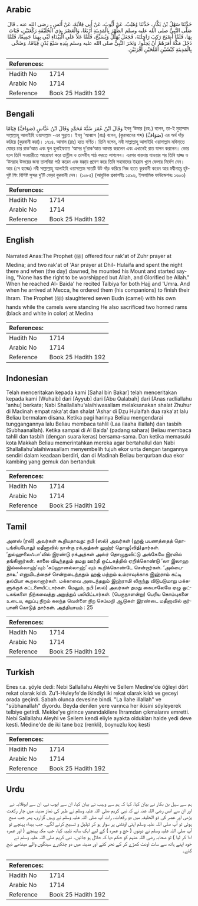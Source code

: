 ## Arabic


<div dir="rtl" lang="ar" style={{fontSize:'larger',backgroundColor:'#f8f9fa',padding:20}}>
حَدَّثَنَا سَهْلُ بْنُ بَكَّارٍ، حَدَّثَنَا وُهَيْبٌ، عَنْ أَيُّوبَ، عَنْ أَبِي قِلاَبَةَ، عَنْ أَنَسٍ ـ رضى الله عنه ـ قَالَ صَلَّى النَّبِيُّ صلى الله عليه وسلم الظُّهْرَ بِالْمَدِينَةِ أَرْبَعًا، وَالْعَصْرَ بِذِي الْحُلَيْفَةِ رَكْعَتَيْنِ، فَبَاتَ بِهَا، فَلَمَّا أَصْبَحَ رَكِبَ رَاحِلَتَهُ، فَجَعَلَ يُهَلِّلُ وَيُسَبِّحُ، فَلَمَّا عَلاَ عَلَى الْبَيْدَاءِ لَبَّى بِهِمَا جَمِيعًا، فَلَمَّا دَخَلَ مَكَّةَ أَمَرَهُمْ أَنْ يَحِلُّوا‏.‏ وَنَحَرَ النَّبِيُّ صلى الله عليه وسلم بِيَدِهِ سَبْعَ بُدْنٍ قِيَامًا، وَضَحَّى بِالْمَدِينَةِ كَبْشَيْنِ أَمْلَحَيْنِ أَقْرَنَيْنِ‏.‏
</div>
<div style={{backgroundColor:'#f8f9fa',padding:20, marginBottom: 10}}><table> <thead> <tr> <th>References:</th> <th></th> </tr> </thead> <tbody><tr><td>Hadith No</td><td>1714</td></tr><tr><td>Arabic No</td><td>1714</td></tr><tr><td>Reference</td><td>Book 25 Hadith 192</td></tr></tbody></table></div>

## Bengali


<div dir="ltr" lang="bn" style={{fontSize:'larger',backgroundColor:'#f8f9fa',padding:20}}>
وَقَالَ ابْنُ عُمَرَ سُنَّةَ مُحَمَّدٍ وَقَالَ ابْنُ عَبَّاسٍ (صَوَافَّ) قِيَامًا ইবনু ‘উমার (রহ.) বলেন, তা-ই মুহাম্মাদ সাল্লাল্লাহু আলাইহি ওয়াসাল্লাম -এর সুন্নাত। ইবনু ‘আব্বাস (রাঃ) বলেন, (কুরআনের শব্দ) (صَوَافَّ) এর অর্থ দাঁড় করিয়ে (কুরবানী করা)। ১৭১৪. আনাস (রাঃ) হতে বর্ণিত। তিনি বলেন, নবী সাল্লাল্লাহু আলাইহি ওয়াসাল্লাম মদিনা্তে যোহর চার রাক‘আত এবং যুল হুলাইফাতে ‘আসর দু’রাক‘আত আদায় করলেন এবং এখানেই রাত যাপন করলেন। ভোর হলে তিনি সওয়ারীতে আরোহণ করে তাহ্লীল ও তাসবীহ পাঠ করতে লাগলেন। এরপর বায়দায় যাওয়ার পর তিনি হাজ্জ ও ‘উমরাহ উভয়ের জন্য তালবিয়া পাঠ করেন এবং মক্কা্য় প্রবেশ করে তিনি সহাবাদের ইহরাম খুলে ফেলার নির্দেশ দেন। আর (সে হাজ্জে) নবী সাল্লাল্লাহু আলাইহি ওয়াসাল্লাম সাতটি উট দাঁড় করিয়ে নিজ হাতে কুরবানী করেন আর মদ্বীনাহ্তে হৃষ্টপুষ্ট শিং বিশিষ্ট সুন্দর দু’টি ভেড়া কুরবানী দেন। (১০৮৫) (আধুনিক প্রকাশনীঃ ১৫৯৬, ইসলামিক ফাউন্ডেশনঃ ১৬০৩)
</div>
<div style={{backgroundColor:'#f8f9fa',padding:20, marginBottom: 10}}><table> <thead> <tr> <th>References:</th> <th></th> </tr> </thead> <tbody><tr><td>Hadith No</td><td>1714</td></tr><tr><td>Arabic No</td><td>1714</td></tr><tr><td>Reference</td><td>Book 25 Hadith 192</td></tr></tbody></table></div>

## English


<div dir="ltr" lang="en" style={{fontSize:'larger',backgroundColor:'#f8f9fa',padding:20}}>
Narrated Anas:The Prophet (ﷺ) offered four rak'at of Zuhr prayer at Medina; and two rak'at of 'Asr prayer at Dhil- Hulaifa and spent the night there and when (the day) dawned, he mounted his Mount and started saying, "None has the right to be worshipped but Allah, and Glorified be Allah." When he reached Al- Baida' he recited Talbiya for both Hajj and 'Umra. And when he arrived at Mecca, he ordered them (his companions) to finish their Ihram. The Prophet (ﷺ) slaughtered seven Budn (camel) with his own hands while the camels were standing He also sacrificed two horned rams (black and white in color) at Medina
</div>
<div style={{backgroundColor:'#f8f9fa',padding:20, marginBottom: 10}}><table> <thead> <tr> <th>References:</th> <th></th> </tr> </thead> <tbody><tr><td>Hadith No</td><td>1714</td></tr><tr><td>Arabic No</td><td>1714</td></tr><tr><td>Reference</td><td>Book 25 Hadith 192</td></tr></tbody></table></div>

## Indonesian


<div dir="ltr" lang="id" style={{fontSize:'larger',backgroundColor:'#f8f9fa',padding:20}}>
Telah menceritakan kepada kami [Sahal bin Bakar] telah menceritakan kepada kami [Wuhaib] dari [Ayyub] dari [Abu Qalabah] dari [Anas radliallahu 'anhu] berkata; Nabi Shallallahu'alaihiwasallam melaksanakan shalat Zhuhur di Madinah empat raka'at dan shalat 'Ashar di Dzu Hulaifah dua raka'at lalu Beliau bermalam disana. Ketika pagi harinya Beliau mengendarai tunggangannya lalu Beliau membaca tahlil (Laa ilaaha illallah) dan tasbih (Subhaanallah). Ketika sampai di Al Baida' (padang sahara) Beliau membaca tahlil dan tasbih (dengan suara keras) bersama-sama. Dan ketika memasuki kota Makkah Beliau memerintahkan mereka agar bertahallul dan Nabi Shallallahu'alaihiwasallam menyembelih tujuh ekor unta dengan tangannya sendiri dalam keadaan berdiri, dan di Madinah Beliau berqurban dua ekor kambing yang gemuk dan bertanduk
</div>
<div style={{backgroundColor:'#f8f9fa',padding:20, marginBottom: 10}}><table> <thead> <tr> <th>References:</th> <th></th> </tr> </thead> <tbody><tr><td>Hadith No</td><td>1714</td></tr><tr><td>Arabic No</td><td>1714</td></tr><tr><td>Reference</td><td>Book 25 Hadith 192</td></tr></tbody></table></div>

## Tamil


<div dir="ltr" lang="ta" style={{fontSize:'larger',backgroundColor:'#f8f9fa',padding:20}}>
அனஸ் (ரலி) அவர்கள் கூறியதாவது: நபி (ஸல்) அவர்கள் (ஹஜ் பயணத்தைத் தொடங்கியபோது) மதீனாவில் நான்கு ரக்அத்கள் லுஹ்ர் தொழு(வித்)தார்கள். ‘துல்ஹுலைஃபா’வில் இரண்டு ரக்அத்கள் அஸ்ர் தொழுதுவிட்டு அங்கேயே இரவில் தங்கினார்கள். காலை விடிந்ததும் தமது ஊர்தி ஒட்டகத்தில் ஏறிக்கொண்டு ‘லா இலாஹ இல்லல்லாஹ்’வும் ‘சுப்ஹானல்லாஹ்’ வும் கூறிக்கொண்டே சென்றார்கள். ‘அல்பைதாஉ’ எனுமிடத்தைச் சென்றடைந்ததும் ஹஜ் மற்றும் உம்ராவுக்காக இஹ்ராம் கட்டி தல்பியா கூறலானார்கள். மக்காவை அடைந்ததும் இஹ்ராமி லிருந்து விடுபடுமாறு மக்களுக்குக் கட்டளையிட்டார்கள். மேலும், நபி (ஸல்) அவர்கள் தமது கையாலேயே ஏழு ஒட்டகங்களை நிற்கவைத்து அறுத்துப் பலியிட்டார்கள். (பெருநாளன்று) பெரிய கொம்புகளை உடைய, கறுப்பு நிறம் கலந்த வெள்ளை நிற செம்மறி ஆடுகள் இரண்டை மதீனாவில் குர்பானி கொடுத் தார்கள். அத்தியாயம் : 25
</div>
<div style={{backgroundColor:'#f8f9fa',padding:20, marginBottom: 10}}><table> <thead> <tr> <th>References:</th> <th></th> </tr> </thead> <tbody><tr><td>Hadith No</td><td>1714</td></tr><tr><td>Arabic No</td><td>1714</td></tr><tr><td>Reference</td><td>Book 25 Hadith 192</td></tr></tbody></table></div>

## Turkish


<div dir="ltr" lang="tr" style={{fontSize:'larger',backgroundColor:'#f8f9fa',padding:20}}>
Enes r.a. şöyle dedi: Nebi Sallallahu Aleyhi ve Sellem Medine'de öğleyi dört rekat olarak kıldı. Zu'l-Huleyfe'de ikindiyi iki rekat olarak kıldı ve geceyi orada geçirdi. Sabah olunca devesine bindi. "La İlahe illallah" ve "sübhanallah" diyordu. Beyda denilen yere varınca her ikisini söyleyerek telbiye getirdi. Mekke'ye girince yanındakilere İhramdan çıkmalarını emretti. Nebi Sallallahu Aleyhi ve Sellem kendi eliyle ayakta oldukları halde yedi deve kesti. Medine'de de iki tane boz (renkli), boynuzlu koç kesti
</div>
<div style={{backgroundColor:'#f8f9fa',padding:20, marginBottom: 10}}><table> <thead> <tr> <th>References:</th> <th></th> </tr> </thead> <tbody><tr><td>Hadith No</td><td>1714</td></tr><tr><td>Arabic No</td><td>1714</td></tr><tr><td>Reference</td><td>Book 25 Hadith 192</td></tr></tbody></table></div>

## Urdu


<div dir="rtl" lang="ur" style={{fontSize:'larger',backgroundColor:'#f8f9fa',padding:20}}>
ہم سے سہل بن بکار نے بیان کیا، کہا کہ ہم سے وہیب نے بیان کیا، ان سے ایوب نے، ان سے ابوقلابہ نے اور ان سے انس رضی اللہ عنہ نے کہ نبی کریم صلی اللہ علیہ وسلم نے ظہر کی نماز مدینہ میں چار رکعت پڑھی اور عصر کی ذو الحلیفہ میں دو رکعات۔ رات آپ صلی اللہ علیہ وسلم نے وہیں گزاری، پھر جب صبح ہوئی تو آپ صلی اللہ علیہ وسلم اپنی اونٹنی پر سوار ہو کر تہلیل و تسبیح کرنے لگے۔ جب بیداء پہنچے تو آپ صلی اللہ علیہ وسلم نے دونوں ( حج و عمرہ ) کے لیے ایک ساتھ تلبیہ کہا، جب مکہ پہنچے ( اور عمرہ ادا کر لیا ) تو صحابہ رضی اللہ عنہم کو حکم دیا کہ حلال ہو جائیں۔ نبی کریم صلی اللہ علیہ وسلم نے خود اپنے ہاتھ سے سات اونٹ کھڑے کر کے نحر کئے اور مدینہ میں دو چتکبرے سینگوں والے مینڈھے ذبح کئے۔
</div>
<div style={{backgroundColor:'#f8f9fa',padding:20, marginBottom: 10}}><table> <thead> <tr> <th>References:</th> <th></th> </tr> </thead> <tbody><tr><td>Hadith No</td><td>1714</td></tr><tr><td>Arabic No</td><td>1714</td></tr><tr><td>Reference</td><td>Book 25 Hadith 192</td></tr></tbody></table></div>